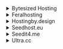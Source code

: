 <details>

<summary>Bytesized Hosting</summary>

- Host: `https://<username>.<hostname>.bysh.me/lidarr`
- API Key: `API Key` (Lidarr's API Key found in Settings -> General -> Security)
- Basic Auth: Disabled

</details>

<details>

<summary>Feralhosting</summary>

- Host: `http://<hostname>.feralhosting.com:<port>/<username>/lidarr/`
- API Key: `API Key` (Lidarr's API Key found in Settings -> General -> Security)
- Basic Auth: Enabled
- Username: `<username>`
- Password: `<password>`

</details>

<details>

<summary>Hostingby.design</summary>

- Host: `https://<hostname>.itsby.design/lidarr`
- API Key: `API Key` (Lidarr's API Key found in Settings -> General -> Security)
- Basic Auth: Enabled
- Username: `<username>`
- Password: `<password>`

</details>

<details>

<summary>Seedhost.eu</summary>

- Host: `https://<hostname>.seedhost.eu/<username>/lidarr`
- API Key: `API Key` (Lidarr's API Key found in Settings -> General -> Security)
- Basic Auth: Disabled

</details>

<details>

<summary>Seedit4.me</summary>

- Host: `http://localhost:8686/lidarr/`
- API Key: `API Key` (Lidarr's API Key found in Settings -> General -> Security)
- Basic Auth: Disabled

</details>

<details>

<summary>Ultra.cc</summary>

- Host: `https://<username>.<hostname>.usbx.me/lidarr`
- API Key: `API Key` (Lidarr's API Key found in Settings -> General -> Security)
- Basic Auth: Disabled

</details>

